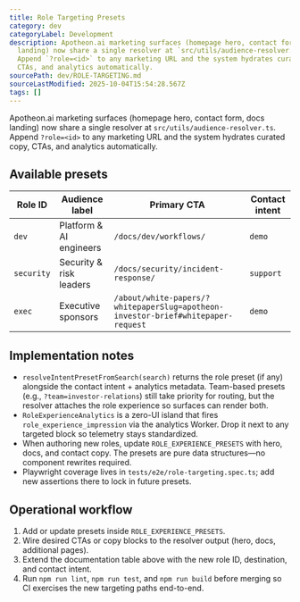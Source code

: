 ```yaml
---
title: Role Targeting Presets
category: dev
categoryLabel: Development
description: Apotheon.ai marketing surfaces (homepage hero, contact form, docs
  landing) now share a single resolver at `src/utils/audience-resolver.ts`.
  Append `?role=<id>` to any marketing URL and the system hydrates curated copy,
  CTAs, and analytics automatically.
sourcePath: dev/ROLE-TARGETING.md
sourceLastModified: 2025-10-04T15:54:28.567Z
tags: []
---
```


Apotheon.ai marketing surfaces (homepage hero, contact form, docs landing) now share a single
resolver at `src/utils/audience-resolver.ts`. Append `?role=<id>` to any marketing URL and the
system hydrates curated copy, CTAs, and analytics automatically.

## Available presets

| Role ID    | Audience label          | Primary CTA                                                                      | Contact intent |
| ---------- | ----------------------- | -------------------------------------------------------------------------------- | -------------- |
| `dev`      | Platform & AI engineers | `/docs/dev/workflows/`                                                           | `demo`         |
| `security` | Security & risk leaders | `/docs/security/incident-response/`                                              | `support`      |
| `exec`     | Executive sponsors      | `/about/white-papers/?whitepaperSlug=apotheon-investor-brief#whitepaper-request` | `demo`         |

## Implementation notes

- `resolveIntentPresetFromSearch(search)` returns the role preset (if any) alongside the contact
  intent + analytics metadata. Team-based presets (e.g., `?team=investor-relations`) still take
  priority for routing, but the resolver attaches the role experience so surfaces can render both.
- `RoleExperienceAnalytics` is a zero-UI island that fires `role_experience_impression` via the
  analytics Worker. Drop it next to any targeted block so telemetry stays standardized.
- When authoring new roles, update `ROLE_EXPERIENCE_PRESETS` with hero, docs, and contact copy. The
  presets are pure data structures—no component rewrites required.
- Playwright coverage lives in `tests/e2e/role-targeting.spec.ts`; add new assertions there to lock
  in future presets.

## Operational workflow

1. Add or update presets inside `ROLE_EXPERIENCE_PRESETS`.
2. Wire desired CTAs or copy blocks to the resolver output (hero, docs, additional pages).
3. Extend the documentation table above with the new role ID, destination, and contact intent.
4. Run `npm run lint`, `npm run test`, and `npm run build` before merging so CI exercises the new
   targeting paths end-to-end.
